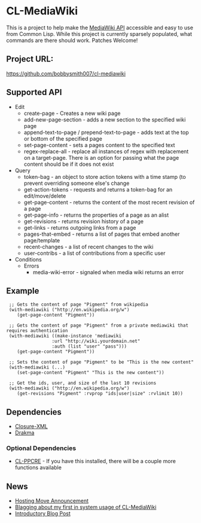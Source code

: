 = CL-MediaWiki =

This is a project to help make the [http://www.mediawiki.org/wiki/API MediaWiki API] accessible and easy to use from Common Lisp.  While this project is currently sparsely populated, what commands are there should work.  Patches Welcome!

== Project URL: ==

https://github.com/bobbysmith007/cl-mediawiki

== Supported API ==

* Edit
** create-page - Creates a new wiki page
** add-new-page-section - adds a new section to the specified wiki page
** append-text-to-page / prepend-text-to-page - adds text at the top or bottom of the specified page
** set-page-content - sets a pages content to the specified text
** regex-replace-all - replace all instances of regex with replacement on a target-page.  There is an option for passing what the page content should be if it does not exist
* Query 
** token-bag - an object to store action tokens with a time stamp (to prevent overriding someone else's change
** get-action-tokens - requests and returns a token-bag for an edit/move/delete
** get-page-content - returns the content of the most recent revision of a page
** get-page-info - returns the properties of a page as an alist
** get-revisions - returns revision history of a page
** get-links - returns outgoing links from a page
** pages-that-embed - returns a list of pages that embed another page/template
** recent-changes - a list of recent changes to the wiki
** user-contribs - a list of contributions from a specific user
* Conditions 
** Errors
*** media-wiki-error - signaled when media wiki returns an error

== Example ==

<pre>
 ;; Gets the content of page "Pigment" from wikipedia
 (with-mediawiki ("http://en.wikipedia.org/w")
    (get-page-content "Pigment"))

 ;; Gets the content of page "Pigment" from a private mediawiki that requires authentication
 (with-mediawiki ((make-instance 'mediawiki
				 :url "http://wiki.yourdomain.net"
				 :auth (list "user" "pass")))
    (get-page-content "Pigment"))

 ;; Sets the content of page "Pigment" to be "This is the new content"
 (with-mediawiki (...)
    (set-page-content "Pigment" "This is the new content"))

 ;; Get the ids, user, and size of the last 10 revisions 
 (with-mediawiki ("http://en.wikipedia.org/w")
    (get-revisions "Pigment" :rvprop "ids|user|size" :rvlimit 10))

</pre>

== Dependencies ==

* [http://common-lisp.net/project/cxml/ Closure-XML]
* [http://weitz.de/drakma/ Drakma]

=== Optional Dependencies ===

* [http://weitz.de/cl-ppcre/ CL-PPCRE] - If you have this installed, there will be a couple more functions available

== News ==

* [http://russ.unwashedmeme.com/blog/?p=135 Hosting Move Announcement]
* [http://russ.unwashedmeme.com/blog/?p=52 Blagging about my first in system usage of CL-MediaWiki]
* [http://russ.unwashedmeme.com/blog/?p=43 Introductory Blog Post]

